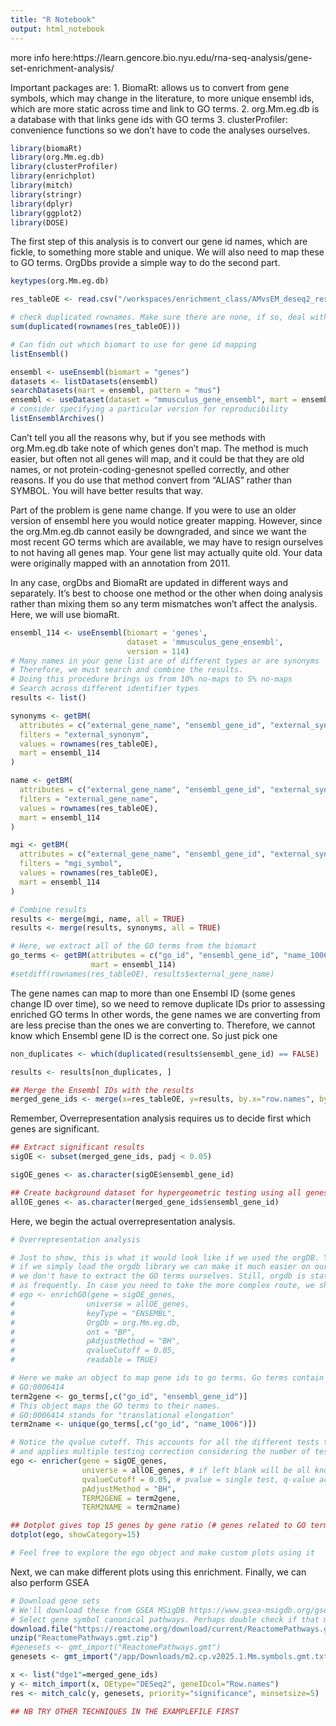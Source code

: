 ```yaml
---
title: "R Notebook"
output: html_notebook
---
```

more info here:https://learn.gencore.bio.nyu.edu/rna-seq-analysis/gene-set-enrichment-analysis/

Important packages are:
1. BiomaRt: allows us to convert from gene symbols, which may change in the literature, to more unique ensembl ids, which are more static across time and link to GO terms.
2. org.Mm.eg.db is a database with that links gene ids with GO terms
3. clusterProfiler: convenience functions so we don't have to code the analyses ourselves.
```r
library(biomaRt)
library(org.Mm.eg.db)
library(clusterProfiler)
library(enrichplot)
library(mitch)
library(stringr)
library(dplyr)
library(ggplot2)
library(DOSE)
```

The first step of this analysis is to convert our gene id names, which are fickle, to something more stable and unique. We will also need to map these to GO terms. OrgDbs provide a simple way to do the second part.
```r
keytypes(org.Mm.eg.db)
```

```r
res_tableOE <- read.csv("/workspaces/enrichment_class/AMvsEM_deseq2_results.csv", row.names = 1)

# check duplicated rownames. Make sure there are none, if so, deal with them
sum(duplicated(rownames(res_tableOE)))

# Can fidn out which biomart to use for gene id mapping
listEnsembl()

ensembl <- useEnsembl(biomart = "genes")
datasets <- listDatasets(ensembl)
searchDatasets(mart = ensembl, pattern = "mus")
ensembl <- useDataset(dataset = "mmusculus_gene_ensembl", mart = ensembl)
# consider specifying a particular version for reproducibility
listEnsemblArchives()
```

Can't tell you all the reasons why, but if you see methods with org.Mm.eg.db take note of which genes don't map. The method is much easier, but often not all genes will map, and it could be that they are old names, or not protein-coding-genesnot spelled correctly, and other reasons. If you do use that method convert from "ALIAS" rather than SYMBOL. You will have better results that way.

Part of the problem is gene name change. If you were to use an older version of ensembl here you would notice greater mapping. However, since the org.Mm.eg.db cannot easily be downgraded, and since we want the most recent GO terms which are available, we may have to resign ourselves to not having all genes map. Your gene list may actually quite old. Your data were originally mapped with an annotation from 2011.

In any case, orgDbs and BiomaRt are updated in different ways and separately. It's best to choose one method or the other when doing analysis rather than mixing them so any term mismatches won't affect the analysis. Here, we will use biomaRt.
```r
ensembl_114 <- useEnsembl(biomart = 'genes', 
                          dataset = 'mmusculus_gene_ensembl',
                          version = 114)
# Many names in your gene list are of different types or are synonyms
# Therefore, we must search and combine the results. 
# Doing this procedure brings us from 10% no-maps to 5% no-maps
# Search across different identifier types
results <- list()

synonyms <- getBM(
  attributes = c("external_gene_name", "ensembl_gene_id", "external_synonym", "mgi_symbol"),
  filters = "external_synonym",
  values = rownames(res_tableOE),
  mart = ensembl_114
)

name <- getBM(
  attributes = c("external_gene_name", "ensembl_gene_id", "external_synonym", "mgi_symbol"),
  filters = "external_gene_name",
  values = rownames(res_tableOE),
  mart = ensembl_114
)

mgi <- getBM(
  attributes = c("external_gene_name", "ensembl_gene_id", "external_synonym", "mgi_symbol"),
  filters = "mgi_symbol",
  values = rownames(res_tableOE),
  mart = ensembl_114
)

# Combine results
results <- merge(mgi, name, all = TRUE)
results <- merge(results, synonyms, all = TRUE)

# Here, we extract all of the GO terms from the biomart
go_terms <- getBM(attributes = c("go_id", "ensembl_gene_id", "name_1006"),
                  mart = ensembl_114)
#setdiff(rownames(res_tableOE), results$external_gene_name)

```

The gene names can map to more than one Ensembl ID (some genes change ID over time),
so we need to remove duplicate IDs prior to assessing enriched GO terms
In other words, the gene names we are converting from are less precise than the ones we are converting to.
Therefore, we cannot know which Ensembl gene ID is the correct one. So just pick one

```r

non_duplicates <- which(duplicated(results$ensembl_gene_id) == FALSE)

results <- results[non_duplicates, ]

## Merge the Ensembl IDs with the results    
merged_gene_ids <- merge(x=res_tableOE, y=results, by.x="row.names", by.y="external_gene_name")            
```

Remember, Overrepresentation analysis requires us to decide first which genes are significant.
```r
## Extract significant results
sigOE <- subset(merged_gene_ids, padj < 0.05)

sigOE_genes <- as.character(sigOE$ensembl_gene_id)

## Create background dataset for hypergeometric testing using all genes tested for significance in the results                
allOE_genes <- as.character(merged_gene_ids$ensembl_gene_id)
```

Here, we begin the actual overrepresentation analysis.
```r
# Overrepresentation analysis

# Just to show, this is what it would look like if we used the orgDB. You can see
# if we simply load the orgdb library we can make it much easier on ourselves and
# we don't have to extract the GO terms ourselves. Still, orgdb is static, not update
# as frequently. In case you need to take the more complex route, we show it here.
# ego <- enrichGO(gene = sigOE_genes,
#                universe = allOE_genes,
#                keyType = "ENSEMBL",
#                OrgDb = org.Mm.eg.db,
#                ont = "BP",
#                pAdjustMethod = "BH",
#                qvalueCutoff = 0.05,
#                readable = TRUE)

# Here we make an object to map gene ids to go terms. Go terms contain names like
# GO:0006414 
term2gene <- go_terms[,c("go_id", "ensembl_gene_id")]
# This object maps the GO terms to their names.
# GO:0006414 stands for "translational elongation"
term2name <- unique(go_terms[,c("go_id", "name_1006")])

# Notice the qvalue cutoff. This accounts for all the different tests that may be run
# and applies multiple testing correction considering the number of tests. 
ego <- enricher(gene = sigOE_genes,
                universe = allOE_genes, # if left blank will be all known genes
                qvalueCutoff = 0.05, # pvalue = single test, q-value accounts for all tests
                pAdjustMethod = "BH",
                TERM2GENE = term2gene,
                TERM2NAME = term2name)

## Dotplot gives top 15 genes by gene ratio (# genes related to GO term / total number of sig genes), not padj.
dotplot(ego, showCategory=15)

# Feel free to explore the ego object and make custom plots using it

```

Next, we can make different plots using this enrichment. Finally, we
can also perform GSEA

```r
# Download gene sets
# We'll download these from GSEA MSigDB https://www.gsea-msigdb.org/gsea/msigdb/mouse/collections.jsp
# Select gene symbol canonical pathways. Perhaps double check if that makes sense with Alyssa
download.file("https://reactome.org/download/current/ReactomePathways.gmt.zip", destfile="ReactomePathways.gmt.zip")
unzip("ReactomePathways.gmt.zip")
#genesets <- gmt_import("ReactomePathways.gmt")
genesets <- gmt_import("/app/Downloads/m2.cp.v2025.1.Mm.symbols.gmt.txt")

x <- list("dge1"=merged_gene_ids)
y <- mitch_import(x, DEtype="DESeq2", geneIDcol="Row.names")
res <- mitch_calc(y, genesets, priority="significance", minsetsize=5)

## NB TRY OTHER TECHNIQUES IN THE EXAMPLEFILE FIRST
```